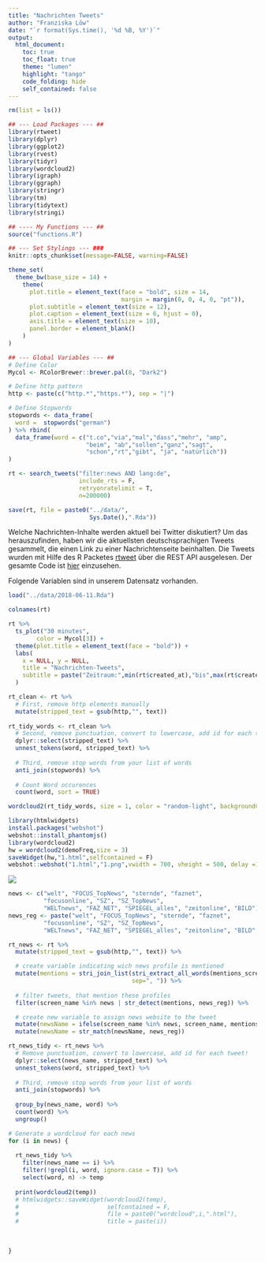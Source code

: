 ```yaml
---
title: "Nachrichten Tweets"
author: "Franziska Löw"
date: "`r format(Sys.time(), '%d %B, %Y')`"
output: 
  html_document:
    toc: true
    toc_float: true
    theme: "lumen"
    highlight: "tango"
    code_folding: hide
    self_contained: false
---
```


```r
rm(list = ls())

## --- Load Packages --- ##
library(rtweet)
library(dplyr)
library(ggplot2)
library(rvest)
library(tidyr)
library(wordcloud2)
library(igraph)
library(ggraph)
library(stringr)
library(tm)
library(tidytext)
library(stringi)

## ---- My Functions --- ##
source("functions.R")

## --- Set Stylings --- ###
knitr::opts_chunk$set(message=FALSE, warning=FALSE)

theme_set(
  theme_bw(base_size = 14) +
    theme(
      plot.title = element_text(face = "bold", size = 14, 
                                margin = margin(0, 0, 4, 0, "pt")),
      plot.subtitle = element_text(size = 12),
      plot.caption = element_text(size = 6, hjust = 0),
      axis.title = element_text(size = 10),
      panel.border = element_blank()
    )
)

## --- Global Variables --- ##
# Define Color
Mycol <- RColorBrewer::brewer.pal(8, "Dark2")

# Define http pattern
http <- paste(c("http.*","https.*"), sep = "|")

# Define Stopwords
stopwords <- data_frame(
  word =  stopwords("german")
) %>% rbind(
  data_frame(word = c("t.co","via","mal","dass","mehr", "amp",
                      "beim", "ab","sollen","ganz","sagt",
                      "schon","rt","gibt", "ja", "natürlich"))
)
```

```r
rt <- search_tweets("filter:news AND lang:de", 
                    include_rts = F,
                    retryonratelimit = T,
                    n=200000)

save(rt, file = paste0("../data/", 
                       Sys.Date(),".Rda"))
```

Welche Nachrichten-Inhalte werden aktuell bei Twitter diskutiert? Um das herauszufinden, haben wir die aktuellsten deutschsprachigen Tweets gesammelt, die einen Link zu einer Nachrichtenseite beinhalten. Die Tweets wurden mit Hilfe des R Packetes [rtweet](http://rtweet.info) über die REST API ausgelesen. Der gesamte Code ist [hier](https://github.com/franziloew/news_tweets/tree/master/docs) einzusehen. 

Folgende Variablen sind in unserem Datensatz vorhanden. 

```r
load("../data/2018-06-11.Rda")

colnames(rt)
```

```r
rt %>%
  ts_plot("30 minutes",
        color = Mycol[3]) +
  theme(plot.title = element_text(face = "bold")) +
  labs(
    x = NULL, y = NULL,
    title = "Nachrichten-Tweets",
    subtitle = paste("Zeitraum:",min(rt$created_at),"bis",max(rt$created_at))
  ) 
```


```r
rt_clean <- rt %>%
  # First, remove http elements manually
  mutate(stripped_text = gsub(http,"", text)) 
  
rt_tidy_words <- rt_clean %>%
  # Second, remove punctuation, convert to lowercase, add id for each tweet!
  dplyr::select(stripped_text) %>%
  unnest_tokens(word, stripped_text) %>%
  
  # Third, remove stop words from your list of words 
  anti_join(stopwords) %>%
  
  # Count Word occurences
  count(word, sort = TRUE) 

wordcloud2(rt_tidy_words, size = 1, color = "random-light", backgroundColor = "grey")

library(htmlwidgets)
install.packages("webshot")
webshot::install_phantomjs()
library(wordcloud2)
hw = wordcloud2(demoFreq,size = 3)
saveWidget(hw,"1.html",selfcontained = F)
webshot::webshot("1.html","1.png",vwidth = 700, vheight = 500, delay =10)
```

![](1.png)

```r
news <- c("welt", "FOCUS_TopNews", "sternde", "faznet", 
          "focusonline", "SZ", "SZ_TopNews",
          "WELTnews", "FAZ_NET", "SPIEGEL_alles", "zeitonline", "BILD")
news_reg <- paste("welt", "FOCUS_TopNews", "sternde", "faznet", 
          "focusonline", "SZ", "SZ_TopNews",
          "WELTnews", "FAZ_NET", "SPIEGEL_alles", "zeitonline", "BILD", sep = "|")

rt_news <- rt %>%
  mutate(stripped_text = gsub(http,"", text)) %>%

  # create variable indicating wich news profile is mentioned
  mutate(mentions = stri_join_list(stri_extract_all_words(mentions_screen_name),
                                   sep=", ")) %>%
  
  # filter tweets, that mention these profiles
  filter(screen_name %in% news | str_detect(mentions, news_reg)) %>%

  # create new variable to assign news website to the tweet
  mutate(newsName = ifelse(screen_name %in% news, screen_name, mentions)) %>%
  mutate(newsName = str_match(newsName, news_reg))
```

```r
rt_news_tidy <- rt_news %>%
  # Remove punctuation, convert to lowercase, add id for each tweet!
  dplyr::select(news_name, stripped_text) %>%
  unnest_tokens(word, stripped_text) %>%
  
  # Third, remove stop words from your list of words 
  anti_join(stopwords) %>%
  
  group_by(news_name, word) %>%
  count(word) %>%
  ungroup()

# Generate a wordcloud for each news
for (i in news) {
  
  rt_news_tidy %>%
    filter(news_name == i) %>%
    filter(!grepl(i, word, ignore.case = T)) %>%
    select(word, n) -> temp
  
  print(wordcloud2(temp))
  # htmlwidgets::saveWidget(wordcloud2(temp),
  #                         selfcontained = F,
  #                         file = paste0("wordcloud",i,".html"), 
  #                         title = paste(i))
  
  
    
}
```





